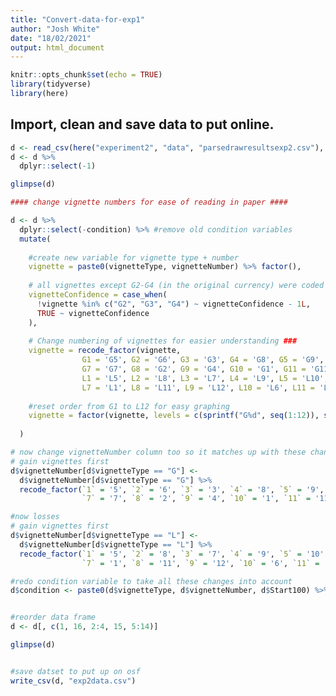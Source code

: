 ```yaml
---
title: "Convert-data-for-exp1"
author: "Josh White"
date: "18/02/2021"
output: html_document
---
```


```r
knitr::opts_chunk$set(echo = TRUE)
library(tidyverse)
library(here)

```

## Import, clean and save data to put online. 

```r
d <- read_csv(here("experiment2", "data", "parsedrawresultsexp2.csv"), col_types = "ffffffiiiiiififc")
d <- d %>%
  dplyr::select(-1)

glimpse(d)

#### change vignette numbers for ease of reading in paper ####

d <- d %>%
  dplyr::select(-condition) %>% #remove old condition variables
  mutate(
    
    #create new variable for vignette type + number
    vignette = paste0(vignetteType, vignetteNumber) %>% factor(), 
    
    # all vignettes except G2-G4 (in the original currency) were coded 1-5, rather than 0-4
    vignetteConfidence = case_when(
      !vignette %in% c("G2", "G3", "G4") ~ vignetteConfidence - 1L,
      TRUE ~ vignetteConfidence
    ),
    
    # Change numbering of vignettes for easier understanding ###
    vignette = recode_factor(vignette,
                G1 = 'G5', G2 = 'G6', G3 = 'G3', G4 = 'G8', G5 = 'G9', G6 = 'G10',
                G7 = 'G7', G8 = 'G2', G9 = 'G4', G10 = 'G1', G11 = 'G11', G12 = 'G12',
                L1 = 'L5', L2 = 'L8', L3 = 'L7', L4 = 'L9', L5 = 'L10', L6 = 'L2',
                L7 = 'L1', L8 = 'L11', L9 = 'L12', L10 = 'L6', L11 = 'L4', L12 = 'L3'),
    
    #reset order from G1 to L12 for easy graphing
    vignette = factor(vignette, levels = c(sprintf("G%d", seq(1:12)), sprintf("L%d", seq(1:12))))
    
  )

# now change vignetteNumber column too so it matches up with these changes. 
# gain vignettes first 
d$vignetteNumber[d$vignetteType == "G"] <- 
  d$vignetteNumber[d$vignetteType == "G"] %>% 
  recode_factor(`1` = '5', `2` = '6', `3` = '3', `4` = '8', `5` = '9', `6` = '10',
                `7` = '7', `8` = '2', `9` = '4', `10` = '1', `11` = '11', `12` = '12')

#now losses
# gain vignettes first 
d$vignetteNumber[d$vignetteType == "L"] <- 
  d$vignetteNumber[d$vignetteType == "L"] %>% 
  recode_factor(`1` = '5', `2` = '8', `3` = '7', `4` = '9', `5` = '10', `6` = '2',
                `7` = '1', `8` = '11', `9` = '12', `10` = '6', `11` = '4', `12` = '3')

#redo condition variable to take all these changes into account
d$condition <- paste0(d$vignetteType, d$vignetteNumber, d$Start100) %>% factor()


#reorder data frame
d <- d[, c(1, 16, 2:4, 15, 5:14)]

glimpse(d)


#save datset to put up on osf
write_csv(d, "exp2data.csv")

```